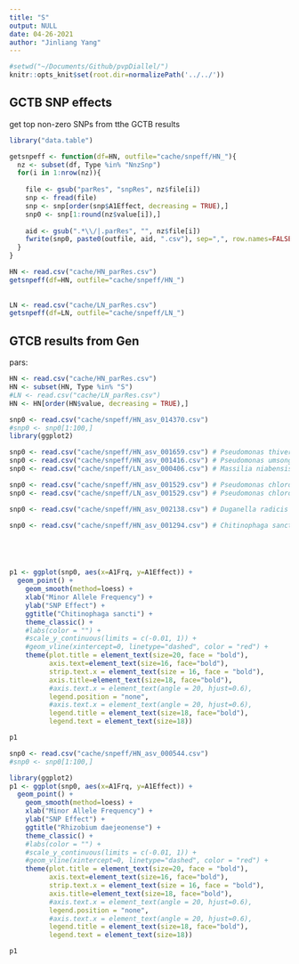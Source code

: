 ```yaml
---
title: "S"
output: NULL
date: 04-26-2021
author: "Jinliang Yang"
---
```



```r
#setwd("~/Documents/Github/pvpDiallel/")
knitr::opts_knit$set(root.dir=normalizePath('../../'))
```

## GCTB SNP effects

get top non-zero SNPs from tthe GCTB results

```r
library("data.table")

getsnpeff <- function(df=HN, outfile="cache/snpeff/HN_"){
  nz <- subset(df, Type %in% "NnzSnp")
  for(i in 1:nrow(nz)){
    
    file <- gsub("parRes", "snpRes", nz$file[i])
    snp <- fread(file)
    snp <- snp[order(snp$A1Effect, decreasing = TRUE),]
    snp0 <- snp[1:round(nz$value[i]),]
    
    aid <- gsub(".*\\/|.parRes", "", nz$file[i])
    fwrite(snp0, paste0(outfile, aid, ".csv"), sep=",", row.names=FALSE, quote=FALSE)
  }
}

HN <- read.csv("cache/HN_parRes.csv")
getsnpeff(df=HN, outfile="cache/snpeff/HN_")
  
  
LN <- read.csv("cache/LN_parRes.csv")
getsnpeff(df=LN, outfile="cache/snpeff/LN_")

```



## GTCB results from Gen

pars:

```r

HN <- read.csv("cache/HN_parRes.csv")
HN <- subset(HN, Type %in% "S")
#LN <- read.csv("cache/LN_parRes.csv")
HN <- HN[order(HN$value, decreasing = TRUE),]
```




```r
snp0 <- read.csv("cache/snpeff/HN_asv_014370.csv")
#snp0 <- snp0[1:100,]
library(ggplot2)

snp0 <- read.csv("cache/snpeff/HN_asv_001659.csv") # Pseudomonas thivervalensis
snp0 <- read.csv("cache/snpeff/HN_asv_001416.csv") # Pseudomonas umsongensis
snp0 <- read.csv("cache/snpeff/LN_asv_000406.csv") # Massilia niabensis

snp0 <- read.csv("cache/snpeff/HN_asv_001529.csv") # Pseudomonas chlororaphis
snp0 <- read.csv("cache/snpeff/LN_asv_001529.csv") # Pseudomonas chlororaphis

snp0 <- read.csv("cache/snpeff/HN_asv_002138.csv") # Duganella radicis

snp0 <- read.csv("cache/snpeff/HN_asv_001294.csv") # Chitinophaga sancti





p1 <- ggplot(snp0, aes(x=A1Frq, y=A1Effect)) +
  geom_point() +
    geom_smooth(method=loess) +
    xlab("Minor Allele Frequency") +
    ylab("SNP Effect") +
    ggtitle("Chitinophaga sancti") +
    theme_classic() +
    #labs(color = "") +
    #scale_y_continuous(limits = c(-0.01, 1)) +
    #geom_vline(xintercept=0, linetype="dashed", color = "red") +
    theme(plot.title = element_text(size=20, face = "bold"), 
          axis.text=element_text(size=16, face="bold"),
          strip.text.x = element_text(size = 16, face = "bold"),
          axis.title=element_text(size=18, face="bold"),
          #axis.text.x = element_text(angle = 20, hjust=0.6),
          legend.position = "none", 
          #axis.text.x = element_text(angle = 20, hjust=0.6),
          legend.title = element_text(size=18, face="bold"),
          legend.text = element_text(size=18))

p1
```



```r
snp0 <- read.csv("cache/snpeff/HN_asv_000544.csv")
#snp0 <- snp0[1:100,]

library(ggplot2)
p1 <- ggplot(snp0, aes(x=A1Frq, y=A1Effect)) +
  geom_point() +
    geom_smooth(method=loess) +
    xlab("Minor Allele Frequency") +
    ylab("SNP Effect") +
    ggtitle("Rhizobium daejeonense") +
    theme_classic() +
    #labs(color = "") +
    #scale_y_continuous(limits = c(-0.01, 1)) +
    #geom_vline(xintercept=0, linetype="dashed", color = "red") +
    theme(plot.title = element_text(size=20, face = "bold"), 
          axis.text=element_text(size=16, face="bold"),
          strip.text.x = element_text(size = 16, face = "bold"),
          axis.title=element_text(size=18, face="bold"),
          #axis.text.x = element_text(angle = 20, hjust=0.6),
          legend.position = "none", 
          #axis.text.x = element_text(angle = 20, hjust=0.6),
          legend.title = element_text(size=18, face="bold"),
          legend.text = element_text(size=18))

p1
```
